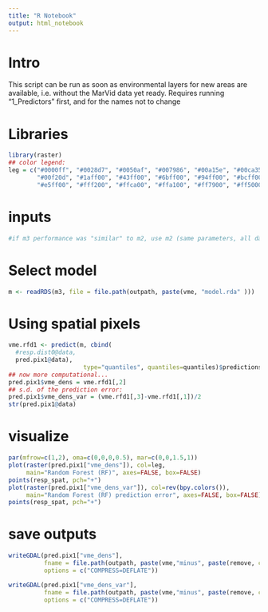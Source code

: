 ```yaml
---
title: "R Notebook"
output: html_notebook
---
```


# Intro

This script can be run as soon as environmental layers for new areas are available, i.e. without the MarVid data yet ready. Requires running "1_Predictors" first, and for the names not to change


# Libraries
```r
library(raster)
## color legend:
leg = c("#0000ff", "#0028d7", "#0050af", "#007986", "#00a15e", "#00ca35", 
        "#00f20d", "#1aff00", "#43ff00", "#6bff00", "#94ff00", "#bcff00", 
        "#e5ff00", "#fff200", "#ffca00", "#ffa100", "#ff7900", "#ff5000", "#ff2800", "#ff0000")
```

# inputs
```r
#if m3 performance was "similar" to m2, use m2 (same parameters, all data)
```

# Select model
```r
m <- readRDS(m3, file = file.path(outpath, paste(vme, "model.rda" )))
```

# Using spatial pixels
```r
vme.rfd1 <- predict(m, cbind(
  #resp.dist0@data, 
  pred.pix1@data), 
                     type="quantiles", quantiles=quantiles)$predictions
## now more computational...
pred.pix1$vme_dens = vme.rfd1[,2]
## s.d. of the prediction error:
pred.pix1$vme_dens_var = (vme.rfd1[,3]-vme.rfd1[,1])/2
str(pred.pix1@data)
```

# visualize
```r
par(mfrow=c(1,2), oma=c(0,0,0,0.5), mar=c(0,0,1.5,1))
plot(raster(pred.pix1["vme_dens"]), col=leg, 
     main="Random Forest (RF)", axes=FALSE, box=FALSE)
points(resp_spat, pch="+")
plot(raster(pred.pix1["vme_dens_var"]), col=rev(bpy.colors()), 
     main="Random Forest (RF) prediction error", axes=FALSE, box=FALSE)
points(resp_spat, pch="+")
```

# save outputs
```r
writeGDAL(pred.pix1["vme_dens"],
          fname = file.path(outpath, paste(vme,"minus", paste(remove, collapse=", "), "pred.tif")),
          options = c("COMPRESS=DEFLATE"))

writeGDAL(pred.pix1["vme_dens_var"],
          fname = file.path(outpath, paste(vme,"minus", paste(remove, collapse=", "), "pred var.tif")),
          options = c("COMPRESS=DEFLATE"))

```

